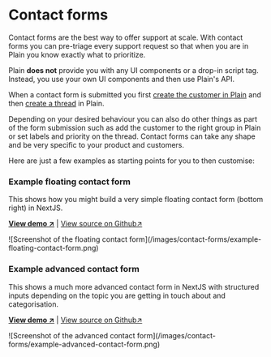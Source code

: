 
# Contact forms

Contact forms are the best way to offer support at scale. With contact forms you can pre-triage every support request so that when you are in Plain you know exactly what to prioritize.

Plain **does not** provide you with any UI components or a drop-in script tag. Instead, you use your own UI components and then use Plain's API.

When a contact form is submitted you first [create the customer in Plain](/graphql/customers/upsert) and then [create a thread](/graphql/threads/create) in Plain.

Depending on your desired behaviour you can also do other things as part of the form submission such as add the customer to the right group in Plain or set labels and priority on the thread. Contact forms can take any shape and be very specific to your product and customers.

Here are just a few examples as starting points for you to then customise:

### Example floating contact form

This shows how you might build a very simple floating contact form (bottom right) in NextJS.

[**View demo ↗**](https://example-nextjs-floating-form.vercel.app/) | [View source on Github↗](https://github.com/team-plain/example-nextjs-floating-form)

<ImageContainer withBorder={true}>
  ![Screenshot of the floating contact
  form](/images/contact-forms/example-floating-contact-form.png)
</ImageContainer>

### Example advanced contact form

This shows a much more advanced contact form in NextJS with structured inputs depending on the topic you are getting in touch about and categorisation.

[**View demo ↗**](https://example-nextjs-advanced-contact-form.vercel.app/) | [View source on Github↗](https://github.com/team-plain/example-nextjs-advanced-contact-form)

<ImageContainer>
  ![Screenshot of the advanced contact
  form](/images/contact-forms/example-advanced-contact-form.png)
</ImageContainer>
